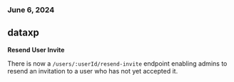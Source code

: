 ### June 6, 2024

## dataxp

**Resend User Invite**

There is now a `/users/:userId/resend-invite` endpoint enabling admins to resend
an invitation to a user who has not yet accepted it.
